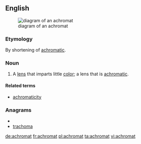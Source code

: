 ==English==
[[File:Achromat doublet en.svg|right|thumb|diagram of an achromat]]
===Etymology===
By shortening of [[achromatic]].

===Noun===
{{en-noun}}

# A [[lens]] that imparts little [[color]]; a lens that is [[achromatic]].

====Related terms====
* [[achromaticity]]

===Anagrams===
* {{alphagram|aachmort}}
* [[trachoma#English|trachoma]]


[[de:achromat]]
[[fr:achromat]]
[[pl:achromat]]
[[ta:achromat]]
[[vi:achromat]]